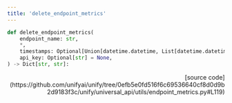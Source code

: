 ```yaml
---
title: 'delete_endpoint_metrics'
---
```


```python
def delete_endpoint_metrics(
    endpoint_name: str,
    *,
    timestamps: Optional[Union[datetime.datetime, List[datetime.datetime]]] = None,
    api_key: Optional[str] = None,
) -> Dict[str, str]:
```

<p align="right">[source code](https://github.com/unifyai/unify/tree/0efb5e0fd516f6c69536640cf8d0d9b2d9183f3c/unify/universal_api/utils/endpoint_metrics.py#L119)</p>

